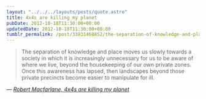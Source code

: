 ```yaml
---
layout: "../../../layouts/posts/quote.astro"
title: 4x4s are killing my planet
pubDate: 2012-10-18T11:30:00+00:00
updatedDate: 2012-10-18T11:30:00+00:00
tumblr_permalink: /post/33831468852/the-separation-of-knowledge-and-place-moves-us
---
```


> The separation of knowledge and place moves us slowly towards a society in which it is increasingly unnecessary for us to be aware of where we live, beyond the housekeeping of our own private zones. Once this awareness has lapsed, then landscapes beyond those private precincts become easier to manipulate for ill.

— <cite>[Robert Macfarlane, _4x4s are killing my planet_](https://www.theguardian.com/books/2005/jun/04/featuresreviews.guardianreview32)</cite>
